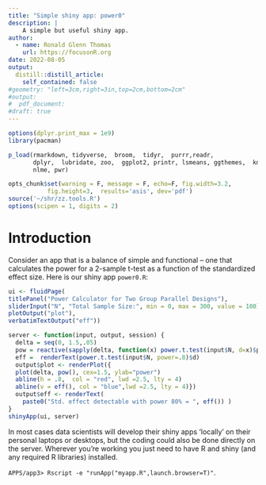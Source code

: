 ```yaml
---
title: "Simple shiny app: power0"
description: |
    A simple but useful shiny app.
author:
  - name: Ronald Glenn Thomas
    url: https://focusonR.org
date: 2022-08-05
output:
  distill::distill_article:
    self_contained: false
#geometry: "left=3cm,right=3in,top=2cm,bottom=2cm"
#output:
#  pdf_document:
#draft: true
---
```




```r

options(dplyr.print_max = 1e9)
library(pacman)

p_load(rmarkdown, tidyverse,  broom,  tidyr,  purrr,readr,
       dplyr,  lubridate, zoo,  ggplot2, printr, lsmeans, ggthemes,  knitr,
       nlme, pwr)

opts_chunk$set(warning = F, message = F, echo=F, fig.width=3.2,
	       fig.height=3,  results='asis', dev='pdf')
source('~/shr/zz.tools.R')
options(scipen = 1, digits = 2)
``` 

# Introduction

Consider an app that is a balance of simple and functional -- one that calculates
the power for a 2-sample t-test as a function of the standardized effect size. 
Here is our shiny app ``power0.R``: 

```r
ui <- fluidPage(
titlePanel("Power Calculator for Two Group Parallel Designs"),
sliderInput("N", "Total Sample Size:", min = 0, max = 300, value = 100),
plotOutput("plot"),
verbatimTextOutput("eff"))

server <- function(input, output, session) {
  delta = seq(0, 1.5,.05)
  pow = reactive(sapply(delta, function(x) power.t.test(input$N, d=x)$power ))
  eff =  renderText(power.t.test(input$N, power=.8)$d)
  output$plot <- renderPlot({
  plot(delta, pow(), cex=1.5, ylab="power")
  abline(h = .8,  col = "red", lwd =2.5, lty = 4)
  abline(v = eff(), col = "blue",lwd =2.5, lty = 4)})  
  output$eff <- renderText(
    paste0("Std. effect detectable with power 80% = ", eff()) )
}
shinyApp(ui, server)

```

In most cases data scientists will develop their shiny apps 'locally' on their
personal laptops or desktops, but the coding could also be done directly on the
server. Wherever you're working you just need to have R and shiny (and any
required R libraries) installed. 


``APPS/app3> Rscript -e
"runApp("myapp.R",launch.browser=T)"``.

